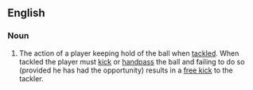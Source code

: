 ==English==

===Noun===
{{en-noun|head=[[holding]] [[the]] [[ball]]|-}}

# {{context|Australian rules football|lang=en}} The action of a player keeping hold of the ball when [[tackle]]d.  When tackled the player must [[kick]] or [[handpass]] the ball and failing to do so (provided he has had the opportunity) results in a [[free kick]] to the tackler.